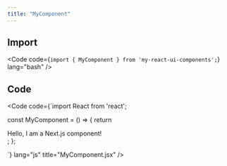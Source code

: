 ```yaml
---
title: "MyComponent"
---
```



<MyComponent />

## Import

<Code code={`import { MyComponent } from 'my-react-ui-components';`} lang="bash" />

## Code

<Code code={`import React from 'react';

const MyComponent = () => {
  return <div>Hello, I am a Next.js component!</div>;
};

`} lang="js" title="MyComponent.jsx" />